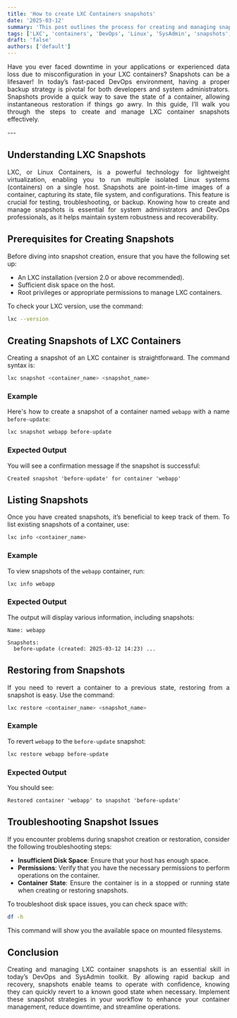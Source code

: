 ```yaml
---
title: 'How to create LXC Containers snapshots'
date: '2025-03-12'
summary: 'This post outlines the process for creating and managing snapshots of LXC containers, enhancing backups and efficiency in DevOps environments.'
tags: ['LXC', 'containers', 'DevOps', 'Linux', 'SysAdmin', 'snapshots', 'Canonical']
draft: 'false'
authors: ['default']
---
```


<div align="justify">

Have you ever faced downtime in your applications or experienced data loss due to misconfiguration in your LXC containers? Snapshots can be a lifesaver! In today’s fast-paced DevOps environment, having a proper backup strategy is pivotal for both developers and system administrators. Snapshots provide a quick way to save the state of a container, allowing instantaneous restoration if things go awry. In this guide, I’ll walk you through the steps to create and manage LXC container snapshots effectively.

</div>
---

<div align="justify">

## Understanding LXC Snapshots
LXC, or Linux Containers, is a powerful technology for lightweight virtualization, enabling you to run multiple isolated Linux systems (containers) on a single host. Snapshots are point-in-time images of a container, capturing its state, file system, and configurations. This feature is crucial for testing, troubleshooting, or backup. Knowing how to create and manage snapshots is essential for system administrators and DevOps professionals, as it helps maintain system robustness and recoverability.

## Prerequisites for Creating Snapshots
Before diving into snapshot creation, ensure that you have the following set up:
- An LXC installation (version 2.0 or above recommended).
- Sufficient disk space on the host.
- Root privileges or appropriate permissions to manage LXC containers.

To check your LXC version, use the command:
```bash
lxc --version
```

## Creating Snapshots of LXC Containers
Creating a snapshot of an LXC container is straightforward. The command syntax is:
```bash
lxc snapshot <container_name> <snapshot_name>
```

### Example
Here's how to create a snapshot of a container named `webapp` with a name `before-update`:
```bash
lxc snapshot webapp before-update
```

### Expected Output
You will see a confirmation message if the snapshot is successful:
```plaintext
Created snapshot 'before-update' for container 'webapp'
```

## Listing Snapshots
Once you have created snapshots, it’s beneficial to keep track of them. To list existing snapshots of a container, use:
```bash
lxc info <container_name>
```

### Example
To view snapshots of the `webapp` container, run:
```bash
lxc info webapp
```

### Expected Output
The output will display various information, including snapshots:
```plaintext
Name: webapp

Snapshots:
  before-update (created: 2025-03-12 14:23) ...
```

## Restoring from Snapshots
If you need to revert a container to a previous state, restoring from a snapshot is easy. Use the command:
```bash
lxc restore <container_name> <snapshot_name>
```

### Example
To revert `webapp` to the `before-update` snapshot:
```bash
lxc restore webapp before-update
```

### Expected Output
You should see:
```plaintext
Restored container 'webapp' to snapshot 'before-update'
```

## Troubleshooting Snapshot Issues
If you encounter problems during snapshot creation or restoration, consider the following troubleshooting steps:
- **Insufficient Disk Space**: Ensure that your host has enough space.
- **Permissions**: Verify that you have the necessary permissions to perform operations on the container.
- **Container State**: Ensure the container is in a stopped or running state when creating or restoring snapshots.

To troubleshoot disk space issues, you can check space with:
```bash
df -h
```

This command will show you the available space on mounted filesystems.

## Conclusion
Creating and managing LXC container snapshots is an essential skill in today’s DevOps and SysAdmin toolkit. By allowing rapid backup and recovery, snapshots enable teams to operate with confidence, knowing they can quickly revert to a known good state when necessary. Implement these snapshot strategies in your workflow to enhance your container management, reduce downtime, and streamline operations.

</div>